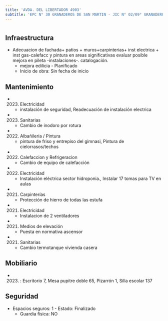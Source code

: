 ```yaml
---
title: 'AVDA. DEL LIBERTADOR 4903'
subtitle: 'EPC N° 30 GRANADEROS DE SAN MARTIN - JIC N° 02/09° GRANADEROS DE SAN MARTIN - ESCUELA DE MAESTROS ([A] 07)'
---
```


#
## Infraestructura

* Adecuacion de fachada+  patios + muros+carpinterias+   inst electrica + inst gas-calefacc y pintura en areas significativas evaluar posible mejora en pileta -instalaciones-. catalogación. 
    + mejora edilicia - Planificado 
    + Inicio de obra: Sin fecha de inicio 






## Mantenimiento

*  (2023) Electricidad 
    + instalación de seguridad, Readecuación de instalación electrica

*  (2023) Sanitarias 
    + Cambio de inodoro por rotura

*  (2022) Albañileria / Pintura 
    + pintura de friso y entrepiso del gimnasi, Pintura de cielorrasos/techos

*  (2022) Calefaccion y Refrigeracion 
    + Cambio de equipo de calefacción

*  (2022) Electricidad 
    + Instalación eléctrica sector hidroponia., Instalar 17 tomas para TV en aulas

*  (2021) Carpinterías 
    + Protección de hierro de todas las estufa

*  (2021) Electricidad 
    + Instalacion de 2 ventiladores

*  (2021) Medios de elevación 
    + Puesta en normativa ascensor

*  (2021) Sanitarias 
    + Cambio termotanque vivienda casera





## Mobiliario

*  (2023) : Escritorio 7, Mesa pupitre doble 65, Pizarrón 1, Silla escolar 137 





## Seguridad

*  Espacios seguros: 1 - Estado: Finalizado 
    + Guardia física: NO



